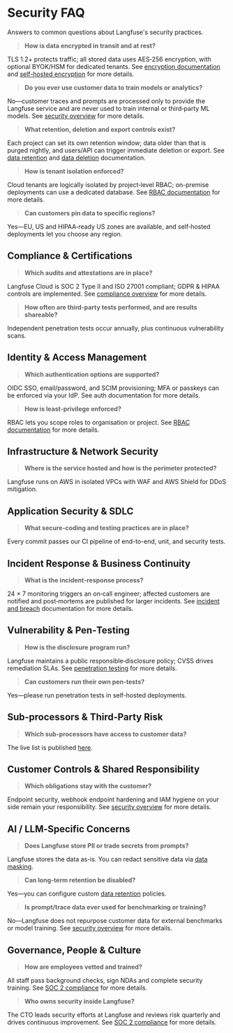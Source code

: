 # Security FAQ

Answers to common questions about Langfuse's security practices.

> **How is data encrypted in transit and at rest?**

TLS 1.2+ protects traffic; all stored data uses AES‑256 encryption, with optional BYOK/HSM for dedicated tenants. See [encryption documentation](/security/encryption) and [self-hosted encryption](/self-hosting/encryption) for more details.

> **Do you ever use customer data to train models or analytics?**

No—customer traces and prompts are processed only to provide the Langfuse service and are never used to train internal or third‑party ML models. See [security overview](/docs/security/overview) for more details.

> **What retention, deletion and export controls exist?**

Each project can set its own retention window; data older than that is purged nightly, and users/API can trigger immediate deletion or export. See [data retention](/docs/data-retention) and [data deletion](/docs/data-deletion) documentation.

> **How is tenant isolation enforced?**

Cloud tenants are logically isolated by project‑level RBAC; on-premise deployments can use a dedicated database. See [RBAC documentation](/docs/rbac) for more details.

> **Can customers pin data to specific regions?**

Yes—EU, US and HIPAA‑ready US zones are available, and self‑hosted deployments let you choose any region.

## Compliance & Certifications

> **Which audits and attestations are in place?**

Langfuse Cloud is SOC 2 Type II and ISO 27001 compliant; GDPR & HIPAA controls are implemented. See [compliance overview](/security/soc2) for more details.

> **How often are third‑party tests performed, and are results shareable?**

Independent penetration tests occur annually, plus continuous vulnerability scans.

## Identity & Access Management

> **Which authentication options are supported?**

OIDC SSO, email/password, and SCIM provisioning; MFA or passkeys can be enforced via your IdP. See auth documentation for more details.

> **How is least‑privilege enforced?**

RBAC lets you scope roles to organisation or project. See [RBAC documentation](/docs/rbac) for more details.

## Infrastructure & Network Security

> **Where is the service hosted and how is the perimeter protected?**

Langfuse runs on AWS in isolated VPCs with WAF and AWS Shield for DDoS mitigation.

## Application Security & SDLC

> **What secure‑coding and testing practices are in place?**

Every commit passes our CI pipeline of end-to-end, unit, and security tests.

## Incident Response & Business Continuity

> **What is the incident‑response process?**

24 × 7 monitoring triggers an on‑call engineer; affected customers are notified and post‑mortems are published for larger incidents. See [incident and breach](/security/incident-and-breach) documentation for more details.

## Vulnerability & Pen‑Testing

> **How is the disclosure program run?**

Langfuse maintains a public responsible‑disclosure policy; CVSS drives remediation SLAs. See [penetration testing](/security/penetration-testing) for more details.

> **Can customers run their own pen‑tests?**

Yes—please run penetration tests in self-hosted deployments.

## Sub‑processors & Third‑Party Risk

> **Which sub‑processors have access to customer data?**

The live list is published [here](/security/subprocessors).

## Customer Controls & Shared Responsibility

> **Which obligations stay with the customer?**

Endpoint security, webhook endpoint hardening and IAM hygiene on your side remain your responsibility. See [security overview](/docs/security/overview) for more details.

## AI / LLM‑Specific Concerns

> **Does Langfuse store PII or trade secrets from prompts?**

Langfuse stores the data as-is. You can redact sensitive data via [data masking](/docs/observability/features/masking).

> **Can long‑term retention be disabled?**

Yes—you can configure custom [data retention](/docs/data-retention) policies.

> **Is prompt/trace data ever used for benchmarking or training?**

No—Langfuse does not repurpose customer data for external benchmarks or model training. See [security overview](/docs/security/overview) for more details.

## Governance, People & Culture

> **How are employees vetted and trained?**

All staff pass background checks, sign NDAs and complete security training. See [SOC 2 compliance](/security/soc2) for more details.

> **Who owns security inside Langfuse?**

The CTO leads security efforts at Langfuse and reviews risk quarterly and drives continuous improvement. See [SOC 2 compliance](/security/soc2) for more details.
